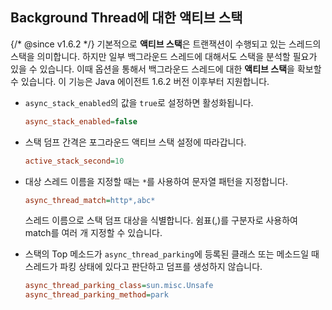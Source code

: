 ## Background Thread에 대한 액티브 스택 

{/* @since v1.6.2 */}
기본적으로 **액티브 스택**은 트랜잭션이 수행되고 있는 스레드의 스택을 의미합니다. 하지만 일부 백그라운드 스레드에 대해서도 스택을 분석할 필요가 있을 수 있습니다. 이때 옵션을 통해서 백그라운드 스레드에 대한 **액티브 스택**을 확보할 수 있습니다. 이 기능은 Java 에이전트 1.6.2 버전 이후부터 지원합니다.

* `async_stack_enabled`의 값을 `true`로 설정하면 활성화됩니다.

    ```ini title="whatap.conf"
    async_stack_enabled=false
    ```

* 스택 덤프 간격은 포그라운드 액티브 스택 설정에 따라갑니다.

    ```ini title="whatap.conf"
    active_stack_second=10
    ```

* 대상 스레드 이름을 지정할 때는 `*`를 사용하여 문자열 패턴을 지정합니다. 

    ```ini title="whatap.conf"
    async_thread_match=http*,abc*
    ```

    스레드 이름으로 스택 덤프 대상을 식별합니다. 쉼표(,)를 구분자로 사용하여 match를 여러 개 지정할 수 있습니다.

* 스택의 Top 메소드가 `async_thread_parking`에 등록된 클래스 또는 메소드일 때 스레드가 파킹 상태에 있다고 판단하고 덤프를 생성하지 않습니다.

    ```ini title="whatap.conf"
    async_thread_parking_class=sun.misc.Unsafe
    async_thread_parking_method=park
    ```